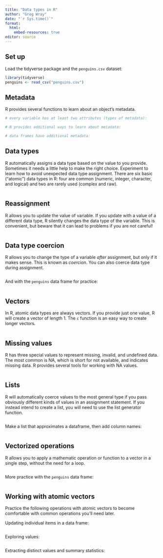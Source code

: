 ```yaml
---
title: "Data types in R"
author: "Greg Wray"
date: "`r Sys.time()`"
format: 
  html:
    embed-resources: true
editor: source
---
```


## Set up

Load the tidyverse package and the `penguins.csv` dataset:

```r
library(tidyverse)
penguins <- read_csv("penguins.csv")
```

## Metadata

R provides several functions to learn about an object's metadata. 

```r

# every variable has at least two attributes (types of metadata):

# R provides additional ways to learn about metadata:

# data frames have additional metadata:

```

## Data types

R automatically assigns a data type based on the value to you provide. Sometimes it needs a little help to make the right choice. Experiment to learn how to avoid unexpected data type assignment. There are six basic ("atomic") data types in R: four are common (numeric, integer, character, and logical) and two are rarely used (complex and raw).

```r

```

## Reassignment

R allows you to update the value of variable. If you update with a value of a different data type, R silently changes the data type of the variable. This is convenient, but beware that it can lead to problems if you are not careful!

```r

```

## Data type coercion

R allows you to change the type of a variable *after* assignment, but only if it makes sense. This is known as *coercion*. You can also coerce data type during assignment.

```r

```

And with the `penguins` data frame for practice:

```r

```

## Vectors

In R, atomic data types are always vectors. If you provide just one value, R will create a vector of length 1. The `c` function is an easy way to create longer vectors.

```r

```

## Missing values

R has three special values to represent missing, invalid, and undefined data. The most common is NA, which is short for not available, and indicates missing data. R provides several tools for working with NA values.

```r

```

## Lists

R will automatically coerce values to the most general type if you pass obviously different kinds of values in an assignment statement. If you instead intend to create a list, you will need to use the list generator function.

```r

```

Make a list that approximates a dataframe, then add column names:

```r

```

## Vectorized operations

R allows you to apply a mathematic operation or function to a vector in a single step, without the need for a loop. 

```r

```

More practice with the `penguins` data frame:

```r

```

## Working with atomic vectors

Practice the following operations with atomic vectors to become comfortable with common operations you'll need later. 

Updating individual items in a data frame:

```r

```

Exploring values:

```r

```

Extracting distinct values and summary statistics:

```r

```



